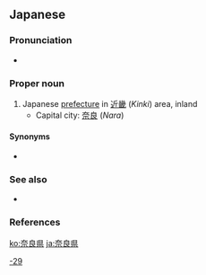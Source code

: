 ==Japanese==
{{ja-kanjitab|な|ら|けん|yomi=o}}
{{wikipedia|Nara Prefecture}}
{{wikipedia|lang=ja}}

===Pronunciation===
* {{ja-pron|ならけん|acc=2|acc_ref=NHK}}

===Proper noun===
{{ja-pos|proper|ならけん|kyu=奈良縣}}

# Japanese [[prefecture]] in [[近畿]] (''Kinki'') area, inland
#* Capital city: [[奈良]] (''Nara'')

====Synonyms====
* {{ja-r|大和|^やまと}}

===See also===
* {{list:prefectures of Japan/ja}}

===References===
<references/>

[[Category:ja:Prefectures of Japan|-29]]

[[ko:奈良県]]
[[ja:奈良県]]